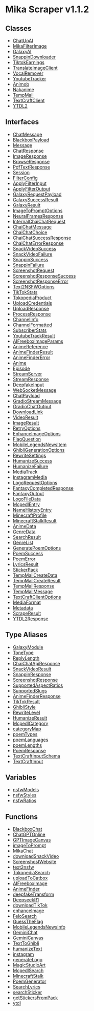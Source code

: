 # Mika Scraper v1.1.2

## Classes

- [ChatUpAI](classes/ChatUpAI.md)
- [MikaFilterImage](classes/MikaFilterImage.md)
- [GalaxyAI](classes/GalaxyAI.md)
- [SnappinDownloader](classes/SnappinDownloader.md)
- [TiktokEarnings](classes/TiktokEarnings.md)
- [TranslateImageClient](classes/TranslateImageClient.md)
- [VocalRemover](classes/VocalRemover.md)
- [YoutubeTracker](classes/YoutubeTracker.md)
- [Animob](classes/Animob.md)
- [Nakanime](classes/Nakanime.md)
- [TempMail](classes/TempMail.md)
- [TextCraftClient](classes/TextCraftClient.md)
- [YTDL2](classes/YTDL2.md)

## Interfaces

- [ChatMessage](interfaces/ChatMessage.md)
- [BlackboxPayload](interfaces/BlackboxPayload.md)
- [Message](interfaces/Message.md)
- [ChatResponse](interfaces/ChatResponse.md)
- [ImageResponse](interfaces/ImageResponse.md)
- [BrowseResponse](interfaces/BrowseResponse.md)
- [PdfTextResponse](interfaces/PdfTextResponse.md)
- [Session](interfaces/Session.md)
- [FilterConfig](interfaces/FilterConfig.md)
- [ApplyFilterInput](interfaces/ApplyFilterInput.md)
- [ApplyFilterOutput](interfaces/ApplyFilterOutput.md)
- [GalaxyRequestPayload](interfaces/GalaxyRequestPayload.md)
- [GalaxySuccessResult](interfaces/GalaxySuccessResult.md)
- [GalaxyResult](interfaces/GalaxyResult.md)
- [ImageToPromptOptions](interfaces/ImageToPromptOptions.md)
- [NeuralFramesResponse](interfaces/NeuralFramesResponse.md)
- [InternalChaiChatRequest](interfaces/InternalChaiChatRequest.md)
- [ChaiChatMessage](interfaces/ChaiChatMessage.md)
- [ChaiChatChoice](interfaces/ChaiChatChoice.md)
- [ChaiChatSuccessResponse](interfaces/ChaiChatSuccessResponse.md)
- [ChaiChatErrorResponse](interfaces/ChaiChatErrorResponse.md)
- [SnackVideoSuccess](interfaces/SnackVideoSuccess.md)
- [SnackVideoFailure](interfaces/SnackVideoFailure.md)
- [SnappinSuccess](interfaces/SnappinSuccess.md)
- [SnappinFailure](interfaces/SnappinFailure.md)
- [ScreenshotRequest](interfaces/ScreenshotRequest.md)
- [ScreenshotResponseSuccess](interfaces/ScreenshotResponseSuccess.md)
- [ScreenshotResponseError](interfaces/ScreenshotResponseError.md)
- [Text2NSFWOptions](interfaces/Text2NSFWOptions.md)
- [TikTokStats](interfaces/TikTokStats.md)
- [TokopediaProduct](interfaces/TokopediaProduct.md)
- [UploadCredentials](interfaces/UploadCredentials.md)
- [UploadResponse](interfaces/UploadResponse.md)
- [ProcessResponse](interfaces/ProcessResponse.md)
- [ChannelInfo](interfaces/ChannelInfo.md)
- [ChannelFormatted](interfaces/ChannelFormatted.md)
- [SubscriberStats](interfaces/SubscriberStats.md)
- [YoutubeTrackResult](interfaces/YoutubeTrackResult.md)
- [AIFreeboxImageParams](interfaces/AIFreeboxImageParams.md)
- [AnimeReference](interfaces/AnimeReference.md)
- [AnimeFinderResult](interfaces/AnimeFinderResult.md)
- [AnimeFinderError](interfaces/AnimeFinderError.md)
- [Anime](interfaces/Anime.md)
- [Episode](interfaces/Episode.md)
- [StreamServer](interfaces/StreamServer.md)
- [StreamResponse](interfaces/StreamResponse.md)
- [DeepfakeInput](interfaces/DeepfakeInput.md)
- [WebSocketMessage](interfaces/WebSocketMessage.md)
- [ChatPayload](interfaces/ChatPayload.md)
- [GradioStreamMessage](interfaces/GradioStreamMessage.md)
- [GradioChatOutput](interfaces/GradioChatOutput.md)
- [DownloadLink](interfaces/DownloadLink.md)
- [VideoResult](interfaces/VideoResult.md)
- [ImageResult](interfaces/ImageResult.md)
- [RetryOptions](interfaces/RetryOptions.md)
- [EnhanceImageOptions](interfaces/EnhanceImageOptions.md)
- [FlagQuestion](interfaces/FlagQuestion.md)
- [MobileLegendsNewsItem](interfaces/MobileLegendsNewsItem.md)
- [GhibliGenerationOptions](interfaces/GhibliGenerationOptions.md)
- [RewriteSettings](interfaces/RewriteSettings.md)
- [HumanizeSuccess](interfaces/HumanizeSuccess.md)
- [HumanizeFailure](interfaces/HumanizeFailure.md)
- [MediaTrack](interfaces/MediaTrack.md)
- [InstagramMedia](interfaces/InstagramMedia.md)
- [LogoRequestOptions](interfaces/LogoRequestOptions.md)
- [FantaxyCompletedResponse](interfaces/FantaxyCompletedResponse.md)
- [FantaxyOutput](interfaces/FantaxyOutput.md)
- [LogoFileData](interfaces/LogoFileData.md)
- [McpedlEntry](interfaces/McpedlEntry.md)
- [NameHistoryEntry](interfaces/NameHistoryEntry.md)
- [MinecraftProfile](interfaces/MinecraftProfile.md)
- [MinecraftStalkResult](interfaces/MinecraftStalkResult.md)
- [AnimeData](interfaces/AnimeData.md)
- [GenreData](interfaces/GenreData.md)
- [SearchResult](interfaces/SearchResult.md)
- [GenreList](interfaces/GenreList.md)
- [GeneratePoemOptions](interfaces/GeneratePoemOptions.md)
- [PoemSuccess](interfaces/PoemSuccess.md)
- [PoemError](interfaces/PoemError.md)
- [LyricsResult](interfaces/LyricsResult.md)
- [StickerPack](interfaces/StickerPack.md)
- [TempMailCreateData](interfaces/TempMailCreateData.md)
- [TempMailCreateResult](interfaces/TempMailCreateResult.md)
- [TempMailResponse](interfaces/TempMailResponse.md)
- [TempMailMessage](interfaces/TempMailMessage.md)
- [TextCraftClientOptions](interfaces/TextCraftClientOptions.md)
- [MediaFormat](interfaces/MediaFormat.md)
- [Metadata](interfaces/Metadata.md)
- [ScrapeResult](interfaces/ScrapeResult.md)
- [YTDL2Response](interfaces/YTDL2Response.md)

## Type Aliases

- [GalaxyModule](type-aliases/GalaxyModule.md)
- [ToneType](type-aliases/ToneType.md)
- [ReplyLength](type-aliases/ReplyLength.md)
- [ChaiChatApiResponse](type-aliases/ChaiChatApiResponse.md)
- [SnackVideoResult](type-aliases/SnackVideoResult.md)
- [SnappinResponse](type-aliases/SnappinResponse.md)
- [ScreenshotResponse](type-aliases/ScreenshotResponse.md)
- [SupportedAspectRatios](type-aliases/SupportedAspectRatios.md)
- [SupportedSlugs](type-aliases/SupportedSlugs.md)
- [AnimeFinderResponse](type-aliases/AnimeFinderResponse.md)
- [TikTokResult](type-aliases/TikTokResult.md)
- [GhibliStyle](type-aliases/GhibliStyle.md)
- [RewriteLevel](type-aliases/RewriteLevel.md)
- [HumanizeResult](type-aliases/HumanizeResult.md)
- [McpedlCategory](type-aliases/McpedlCategory.md)
- [categoryMap](type-aliases/categoryMap.md)
- [poemTypes](type-aliases/poemTypes.md)
- [poemLanguages](type-aliases/poemLanguages.md)
- [poemLengths](type-aliases/poemLengths.md)
- [PoemResponse](type-aliases/PoemResponse.md)
- [TextCraftInputSchema](type-aliases/TextCraftInputSchema.md)
- [TextCraftInput](type-aliases/TextCraftInput.md)

## Variables

- [nsfwModels](variables/nsfwModels.md)
- [nsfwStyles](variables/nsfwStyles.md)
- [nsfwRatios](variables/nsfwRatios.md)

## Functions

- [BlackboxChat](functions/BlackboxChat.md)
- [ChatGPTOnline](functions/ChatGPTOnline.md)
- [GPTImageCanvas](functions/GPTImageCanvas.md)
- [imageToPrompt](functions/imageToPrompt.md)
- [MikaChat](functions/MikaChat.md)
- [downloadSnackVideo](functions/downloadSnackVideo.md)
- [ScreenshostWebsite](functions/ScreenshostWebsite.md)
- [text2nsfw](functions/text2nsfw.md)
- [TokopediaSearch](functions/TokopediaSearch.md)
- [uploadToCatbox](functions/uploadToCatbox.md)
- [AIFreeboxImage](functions/AIFreeboxImage.md)
- [AnimeFinder](functions/AnimeFinder.md)
- [deepfakeTransform](functions/deepfakeTransform.md)
- [DeepseekR1](functions/DeepseekR1.md)
- [downloadTikTok](functions/downloadTikTok.md)
- [enhanceImage](functions/enhanceImage.md)
- [FeloSearch](functions/FeloSearch.md)
- [GuessTheFlag](functions/GuessTheFlag.md)
- [MobileLegendsNewsInfo](functions/MobileLegendsNewsInfo.md)
- [GeminiChat](functions/GeminiChat.md)
- [GeminiCanvas](functions/GeminiCanvas.md)
- [TextToGhibli](functions/TextToGhibli.md)
- [humanizeText](functions/humanizeText.md)
- [instagram](functions/instagram.md)
- [generateLogo](functions/generateLogo.md)
- [MagicStudioArt](functions/MagicStudioArt.md)
- [McpedlSearch](functions/McpedlSearch.md)
- [MinecraftStalk](functions/MinecraftStalk.md)
- [PoemGenerator](functions/PoemGenerator.md)
- [SearchLyrics](functions/SearchLyrics.md)
- [searchSticker](functions/searchSticker.md)
- [getStickersFromPack](functions/getStickersFromPack.md)
- [ytdl](functions/ytdl.md)